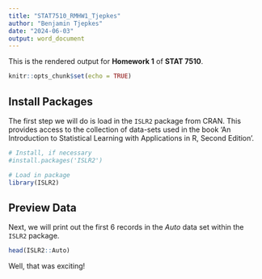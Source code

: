 ```yaml
---
title: "STAT7510_RMHW1_Tjepkes"
author: "Benjamin Tjepkes"
date: "2024-06-03"
output: word_document
---
```


This is the rendered output for **Homework 1** of **STAT 7510**.

```r
knitr::opts_chunk$set(echo = TRUE)
```

## Install Packages

The first step we will do is load in the `ISLR2` package from CRAN. This provides access to the collection of data-sets used in the book 'An Introduction to Statistical Learning with Applications in R, Second Edition'.

```r
# Install, if necessary
#install.packages('ISLR2')

# Load in package
library(ISLR2)
```

## Preview Data

Next, we will print out the first 6 records in the *Auto* data set within the `ISLR2` package.

```r
head(ISLR2::Auto)
```

Well, that was exciting!
